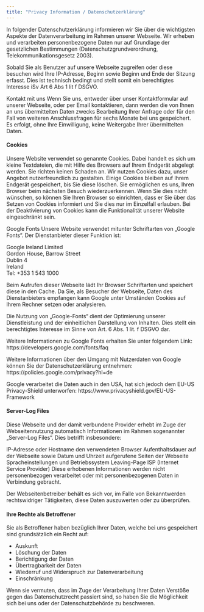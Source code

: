 ```yaml
---
title: "Privacy Information / Datenschutzerklärung"
---
```


In folgender Datenschutzerklärung informieren wir Sie über die wichtigsten Aspekte der Datenverarbeitung im Rahmen unserer Webseite. Wir erheben und verarbeiten personenbezogene Daten nur auf Grundlage der gesetzlichen Bestimmungen (Datenschutzgrundverordnung, Telekommunikationsgesetz 2003).

Sobald Sie als Benutzer auf unsere Webseite zugreifen oder diese besuchen wird Ihre IP-Adresse, Beginn sowie Beginn und Ende der Sitzung erfasst. Dies ist technisch bedingt und stellt somit ein berechtigtes Interesse iSv Art 6 Abs 1 lit f DSGVO.

Kontakt mit uns Wenn Sie uns, entweder über unser Kontaktformular auf unserer Webseite, oder per Email kontaktieren, dann werden die von Ihnen an uns übermittelten Daten zwecks Bearbeitung Ihrer Anfrage oder für den Fall von weiteren Anschlussfragen für sechs Monate bei uns gespeichert. Es erfolgt, ohne Ihre Einwilligung, keine Weitergabe Ihrer übermittelten Daten.

#### Cookies

Unsere Website verwendet so genannte Cookies. Dabei handelt es sich um kleine Textdateien, die mit Hilfe des Browsers auf Ihrem Endgerät abgelegt werden. Sie richten keinen Schaden an. Wir nutzen Cookies dazu, unser Angebot nutzerfreundlich zu gestalten. Einige Cookies bleiben auf Ihrem Endgerät gespeichert, bis Sie diese löschen. Sie ermöglichen es uns, Ihren Browser beim nächsten Besuch wiederzuerkennen. Wenn Sie dies nicht wünschen, so können Sie Ihren Browser so einrichten, dass er Sie über das Setzen von Cookies informiert und Sie dies nur im Einzelfall erlauben. Bei der Deaktivierung von Cookies kann die Funktionalität unserer Website eingeschränkt sein.

Google Fonts Unsere Website verwendet mitunter Schriftarten von „Google Fonts“. Der Dienstanbieter dieser Funktion ist:

Google Ireland Limited  
Gordon House, Barrow Street  
Dublin 4  
Ireland  
Tel: +353 1 543 1000  

Beim Aufrufen dieser Webseite lädt Ihr Browser Schriftarten und speichert diese in den Cache. Da Sie, als Besucher der Webseite, Daten des Dienstanbieters empfangen kann Google unter Umständen Cookies auf Ihrem Rechner setzen oder analysieren.

Die Nutzung von „Google-Fonts“ dient der Optimierung unserer Dienstleistung und der einheitlichen Darstellung von Inhalten. Dies stellt ein berechtigtes Interesse im Sinne von Art. 6 Abs. 1 lit. f DSGVO dar.

Weitere Informationen zu Google Fonts erhalten Sie unter folgendem Link: https://developers.google.com/fonts/faq

Weitere Informationen über den Umgang mit Nutzerdaten von Google können Sie der Datenschutzerklärung entnehmen: https://policies.google.com/privacy?hl=de

Google verarbeitet die Daten auch in den USA, hat sich jedoch dem EU-US Privacy-Shield unterworfen: https://www.privacyshield.gov/EU-US-Framework

#### Server-Log Files

Diese Webseite und der damit verbundene Provider erhebt im Zuge der Webseitennutzung automatisch Informationen im Rahmen sogenannter „Server-Log Files“. Dies betrifft insbesondere:

IP-Adresse oder Hostname
den verwendeten Browser
Aufenthaltsdauer auf der Webseite sowie Datum und Uhrzeit
aufgerufene Seiten der Webseite
Spracheinstellungen und Betriebssystem
Leaving-Page
ISP (Internet Service Provider)
Diese erhobenen Informationen werden nicht personenbezogen verarbeitet oder mit personenbezogenen Daten in Verbindung gebracht.

Der Webseitenbetreiber behält es sich vor, im Falle von Bekanntwerden rechtswidriger Tätigkeiten, diese Daten auszuwerten oder zu überprüfen.

#### Ihre Rechte als Betroffener

Sie als Betroffener haben bezüglich Ihrer Daten, welche bei uns gespeichert sind grundsätzlich ein Recht auf:

 - Auskunft
 - Löschung der Daten
 - Berichtigung der Daten
 - Übertragbarkeit der Daten
 - Wiederruf und Widerspruch zur Datenverarbeitung
 - Einschränkung

Wenn sie vermuten, dass im Zuge der Verarbeitung Ihrer Daten Verstöße gegen das Datenschutzrecht passiert sind, so haben Sie die Möglichkeit sich bei uns oder der Datenschutzbehörde zu beschweren.